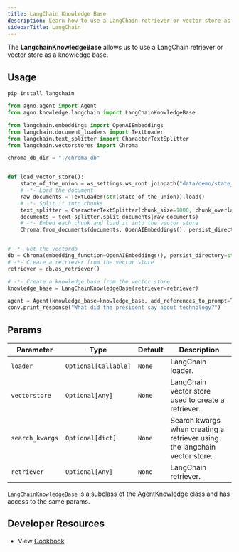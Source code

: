```yaml
---
title: LangChain Knowledge Base
description: Learn how to use a LangChain retriever or vector store as a knowledge base.
sidebarTitle: LangChain
---
```


The **LangchainKnowledgeBase** allows us to use a LangChain retriever or vector store as a knowledge base.

## Usage

```shell
pip install langchain
```

```python langchain_kb.py
from agno.agent import Agent
from agno.knowledge.langchain import LangChainKnowledgeBase

from langchain.embeddings import OpenAIEmbeddings
from langchain.document_loaders import TextLoader
from langchain.text_splitter import CharacterTextSplitter
from langchain.vectorstores import Chroma

chroma_db_dir = "./chroma_db"


def load_vector_store():
    state_of_the_union = ws_settings.ws_root.joinpath("data/demo/state_of_the_union.txt")
    # -*- Load the document
    raw_documents = TextLoader(str(state_of_the_union)).load()
    # -*- Split it into chunks
    text_splitter = CharacterTextSplitter(chunk_size=1000, chunk_overlap=0)
    documents = text_splitter.split_documents(raw_documents)
    # -*- Embed each chunk and load it into the vector store
    Chroma.from_documents(documents, OpenAIEmbeddings(), persist_directory=str(chroma_db_dir))


# -*- Get the vectordb
db = Chroma(embedding_function=OpenAIEmbeddings(), persist_directory=str(chroma_db_dir))
# -*- Create a retriever from the vector store
retriever = db.as_retriever()

# -*- Create a knowledge base from the vector store
knowledge_base = LangChainKnowledgeBase(retriever=retriever)

agent = Agent(knowledge_base=knowledge_base, add_references_to_prompt=True)
conv.print_response("What did the president say about technology?")
```

## Params

| Parameter       | Type                 | Default | Description                                                               |
| --------------- | -------------------- | ------- | ------------------------------------------------------------------------- |
| `loader`        | `Optional[Callable]` | `None`  | LangChain loader.                                                         |
| `vectorstore`   | `Optional[Any]`      | `None`  | LangChain vector store used to create a retriever.                        |
| `search_kwargs` | `Optional[dict]`     | `None`  | Search kwargs when creating a retriever using the langchain vector store. |
| `retriever`     | `Optional[Any]`      | `None`  | LangChain retriever.                                                      |

`LangChainKnowledgeBase` is a subclass of the [AgentKnowledge](/reference/knowledge/base) class and has access to the same params.

## Developer Resources

- View [Cookbook](https://github.com/agno-agi/agno/tree/v2.0/cookbook/agent_concepts/knowledge/langchain_kb.py)
